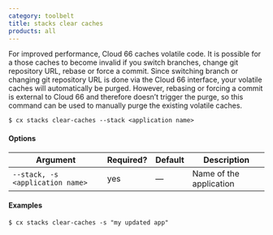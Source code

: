 ```yaml
---
category: toolbelt
title: stacks clear caches
products: all
---
```


For improved performance, Cloud 66 caches volatile code. It is possible for a those caches to become invalid if you switch branches, change git repository URL, rebase or force a commit. Since switching branch or changing git repository URL is done via the Cloud 66 interface, your volatile caches will automatically be purged. However, rebasing or forcing a commit is external to Cloud 66 and therefore doesn’t trigger the purge, so this command can be used to manually purge the existing volatile caches.

```shell
$ cx stacks clear-caches --stack <application name>
```

#### Options

| Argument | Required? | Default | Description |
|  ---  |  ---  |  ---  |  ---  |
| `--stack, -s <application name>` | yes | — | Name of the application |

#### Examples

```shell
$ cx stacks clear-caches -s "my updated app"
```
